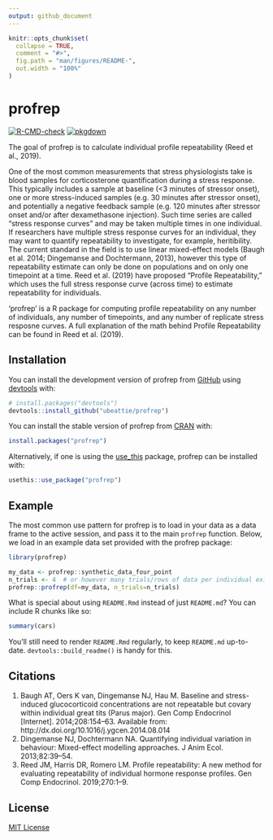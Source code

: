 ```yaml
---
output: github_document
---
```


<!-- README.md is generated from README.Rmd. Please edit that file -->

```r
knitr::opts_chunk$set(
  collapse = TRUE,
  comment = "#>",
  fig.path = "man/figures/README-",
  out.width = "100%"
)
```

# profrep

<!-- badges: start -->
[![R-CMD-check](https://github.com/ubeattie/profrep/actions/workflows/R-CMD-check.yaml/badge.svg)](https://github.com/ubeattie/profrep/actions/workflows/R-CMD-check.yaml)
[![pkgdown](https://github.com/ubeattie/profrep/actions/workflows/pkgdown.yaml/badge.svg)](https://github.com/ubeattie/profrep/actions/workflows/pkgdown.yaml)
<!-- badges: end -->

The goal of profrep is to calculate individual profile repeatability (Reed et al., 2019).

One of the most common measurements that stress physiologists take is blood samples for corticosterone quantification during a stress response. 
This typically includes a sample at baseline (<3 minutes of stressor onset), one or more stress-induced samples (e.g. 30 minutes after stressor onset), and potentially a negative feedback sample (e.g. 120 minutes after stressor onset and/or after dexamethasone injection). 
Such time series are called "stress response curves" and may be taken multiple times in one individual. 
If researchers have multiple stress response curves for an individual, they may want to quantify repeatability to investigate, for example, heritibility. 
The current standard in the field is to use linear mixed-effect models (Baugh et al. 2014; Dingemanse and Dochtermann, 2013), however this type of repeatability estimate can only be done on populations and on only one timepoint at a time. 
Reed et al. (2019) have proposed "Profile Repeatability," which uses the full stress response curve (across time) to estimate repeatability for individuals. 

'profrep' is a R package for computing profile repeatability on any number of individuals, any number of timepoints, and any number of replicate stress resposne curves. A full explanation of the math behind Profile Repeatability can be found in Reed et al. (2019).

## Installation

You can install the development version of profrep from [GitHub](https://github.com/) using [devtools](https://devtools.r-lib.org) with:

``` r
# install.packages("devtools")
devtools::install_github("ubeattie/profrep")
```

You can install the stable version of profrep from [CRAN](https://cran.r-project.org) with:

```r
install.packages("profrep")
```

Alternatively, if one is using the [use_this](https://usethis.r-lib.org) package, profrep can be installed with:

```r
usethis::use_package("profrep")
```

## Example

The most common use pattern for profrep is to load in your data as a data frame to the active session, and pass it to the main `profrep` function. Below, we load in an example data set provided with the profrep package:

```r
library(profrep)

my_data <- profrep::synthetic_data_four_point
n_trials <- 4  # or however many trials/rows of data per individual exist 
profrep::profrep(df=my_data, n_trials=n_trials)
```

What is special about using `README.Rmd` instead of just `README.md`? You can include R chunks like so:

```r
summary(cars)
```

You'll still need to render `README.Rmd` regularly, to keep `README.md` up-to-date. `devtools::build_readme()` is handy for this.

## Citations

1. Baugh AT, Oers K van, Dingemanse NJ, Hau M. Baseline and stress-induced glucocorticoid concentrations are not repeatable but covary within individual great tits (Parus major). Gen Comp Endocrinol [Internet]. 2014;208:154–63. Available from: http://dx.doi.org/10.1016/j.ygcen.2014.08.014
2. Dingemanse NJ, Dochtermann NA. Quantifying individual variation in behaviour: Mixed-effect modelling approaches. J Anim Ecol. 2013;82:39–54. 
3. Reed JM, Harris DR, Romero LM. Profile repeatability: A new method for evaluating repeatability of individual hormone response profiles. Gen Comp Endocrinol. 2019;270:1–9. 

## License

[MIT License](https://opensource.org/license/mit/)
